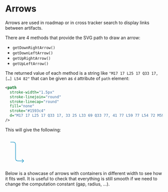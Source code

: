 
<Meta of={Story}/>

# Arrows

Arrows are used in roadmap or in cross tracker search to display links between artifacts.

There are 4 methods that provide the SVG path to draw an arrow:

* `getDownRightArrow()`
* `getDownLeftArrow()`
* `getUpRightArrow()`
* `getUpLeftArrow()`

The returned value of each method is a string like `"M17 17 L25 17 Q33 17, […] L54 82"` that can be given as `d` attribute of `path` element:

```svg
<path
  stroke-width="1.5px"
  stroke-linejoin="round"
  stroke-linecap="round"
  fill="none"
  stroke="#1593c4"
  d="M17 17 L25 17 Q33 17, 33 25 L33 69 Q33 77, 41 77 L59 77 L54 72 M59 77 L54 82"
/>
```

This will give the following:

<svg height="94" width="76">
    <path stroke-width="1.5px" stroke-linejoin="round" stroke-linecap="round" fill="none" stroke="#1593c4" d="M17 17 L25 17 Q33 17, 33 25 L33 69 Q33 77, 41 77
    L59 77
    L54 72
    M59 77
    L54 82"></path>
</svg>

Below is a showcase of arrows with containers in different width to see how it fits well.
It is useful to check that everything is still smooth if we need to change the computation constant (gap, radius, …).

<Canvas withToolbar={false} of={Story.SvgArrowPath} sourceState="none"></Canvas>
